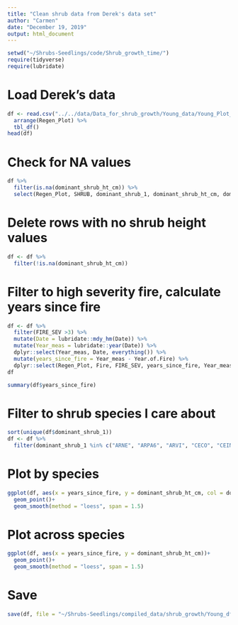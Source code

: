 ```yaml
---
title: "Clean shrub data from Derek's data set"
author: "Carmen"
date: "December 19, 2019"
output: html_document
---
```


```r
setwd("~/Shrubs-Seedlings/code/Shrub_growth_time/")
require(tidyverse)
require(lubridate)
```

# Load Derek's data
```r
df <- read.csv("../../data/Data_for_shrub_growth/Young_data/Young_Plot_data.csv") %>% 
  arrange(Regen_Plot) %>% 
  tbl_df()
head(df)
```

# Check for NA values
```r
df %>% 
  filter(is.na(dominant_shrub_ht_cm)) %>% 
  select(Regen_Plot, SHRUB, dominant_shrub_1, dominant_shrub_ht_cm, dominant_shrub_2, dominant_shrub_3) 
```

# Delete rows with no shrub height values
```r
df <- df %>% 
  filter(!is.na(dominant_shrub_ht_cm))
```

# Filter to high severity fire, calculate years since fire
```r
df <- df %>% 
  filter(FIRE_SEV >3) %>% 
  mutate(Date = lubridate::mdy_hm(Date)) %>% 
  mutate(Year_meas = lubridate::year(Date)) %>% 
  dplyr::select(Year_meas, Date, everything()) %>% 
  mutate(years_since_fire = Year_meas - Year.of.Fire) %>% 
  dplyr::select(Regen_Plot, Fire, FIRE_SEV, years_since_fire, Year_meas, Year.of.Fire, Date, dominant_shrub_1, dominant_shrub_ht_cm)
df

summary(df$years_since_fire)  
```

# Filter to shrub species I care about
```r
sort(unique(df$dominant_shrub_1))
df <- df %>% 
  filter(dominant_shrub_1 %in% c("ARNE", "ARPA6", "ARVI", "CECO", "CEIN3", "CEINT", "CEPR", "CHFO", "CHSE11", "PREM", "QUVA", "RIBES", "RIRO", "SYMO"))
```

# Plot by species
```r
ggplot(df, aes(x = years_since_fire, y = dominant_shrub_ht_cm, col = dominant_shrub_1))+
  geom_point()+ 
  geom_smooth(method = "loess", span = 1.5)
```

# Plot across species
```r
ggplot(df, aes(x = years_since_fire, y = dominant_shrub_ht_cm))+
  geom_point()+ 
  geom_smooth(method = "loess", span = 1.5)
```

# Save
```r
save(df, file = "~/Shrubs-Seedlings/compiled_data/shrub_growth/Young_df.Rdata")
```
